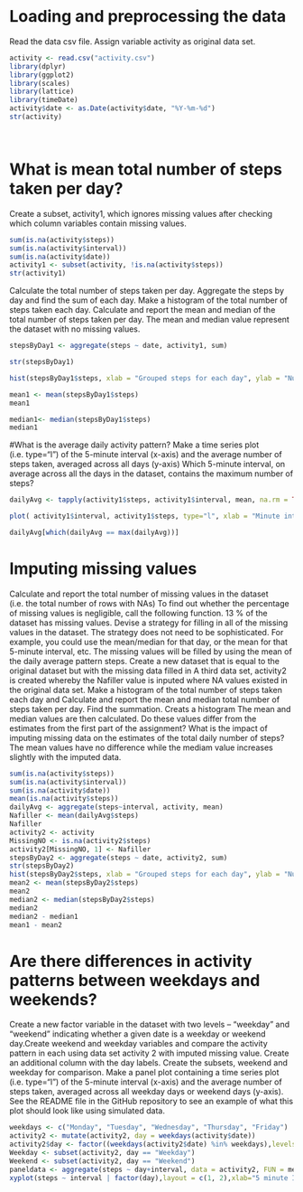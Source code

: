 
```r
   
```

# Loading and preprocessing the data

Read the data csv file. Assign variable activity as original data set.


```r

activity <- read.csv("activity.csv")
library(dplyr)
library(ggplot2)
library(scales)
library(lattice)
library(timeDate)
activity$date <- as.Date(activity$date, "%Y-%m-%d")
str(activity)

 
```

# What is mean total number of steps taken per day?

Create a subset, activity1, which ignores missing values after checking which column variables contain missing values.

``` r

sum(is.na(activity$steps))
sum(is.na(activity$interval))
sum(is.na(activity$date))
activity1 <- subset(activity, !is.na(activity$steps))
str(activity1)

```

Calculate the total number of steps taken per day.
Aggregate the steps by day and find the sum of each day.
Make a histogram of the total number of steps taken each day.
Calculate and report the mean and median of the total number of steps taken per day.
The mean and median value represent the dataset with no missing values.

``` r
stepsByDay1 <- aggregate(steps ~ date, activity1, sum)

str(stepsByDay1)

hist(stepsByDay1$steps, xlab = "Grouped steps for each day", ylab = "Number of days", main = "Total number of steps per day")

mean1 <- mean(stepsByDay1$steps)
mean1

median1<- median(stepsByDay1$steps)
median1

```

#What is the average daily activity pattern?
Make a time series plot (i.e. \color{red}{\verb|type = "l"|}type="l") of the 5-minute interval (x-axis) and the average number of steps taken, averaged across all days (y-axis)
Which 5-minute interval, on average across all the days in the dataset, contains the maximum number of steps?



``` r
dailyAvg <- tapply(activity1$steps, activity1$interval, mean, na.rm = TRUE, simplify = TRUE)

plot( activity1$interval, activity1$steps, type="l", xlab = "Minute intervals", ylab = "Number of steps", main = "Average number of steps per day per interval")

dailyAvg[which(dailyAvg == max(dailyAvg))]
```

# Imputing missing values
Calculate and report the total number of missing values in the dataset (i.e. the total number of rows with \color{red}{\verb|NA|}NAs)
To find out whether the percentage of missing values is negligible, call the following function. 
13 % of the dataset has missing values.
Devise a strategy for filling in all of the missing values in the dataset. The strategy does not need to be sophisticated. For example, you could use the mean/median for that day, or the mean for that 5-minute interval, etc.
The missing values will be filled by using the mean of the daily average pattern steps. 
Create a new dataset that is equal to the original dataset but with the missing data filled in
A third data set, activity2 is created whereby the Nafiller value is inputed where NA values existed in the original data set. 
Make a histogram of the total number of steps taken each day and Calculate and report the mean and median total number of steps taken per day.
Find the summation.
Creats a histogram 
The mean and median values are then calculated.
Do these values differ from the estimates from the first part of the assignment? What is the impact of imputing missing data on the estimates of the total daily number of steps?
The mean values have no difference while the mediam value increases slightly with the imputed data. 


```r

sum(is.na(activity$steps))
sum(is.na(activity$interval))
sum(is.na(activity$date))
mean(is.na(activity$steps))
dailyAvg <- aggregate(steps~interval, activity, mean)
Nafiller <- mean(dailyAvg$steps)
Nafiller
activity2 <- activity
MissingNO <- is.na(activity2$steps)
activity2[MissingNO, 1] <- Nafiller
stepsByDay2 <- aggregate(steps ~ date, activity2, sum)
str(stepsByDay2)
hist(stepsByDay2$steps, xlab = "Grouped steps for each day", ylab = "Number of days", main = "Total number of steps per day")
mean2 <- mean(stepsByDay2$steps)
mean2
median2 <- median(stepsByDay2$steps)
median2
median2 - median1
mean1 - mean2
```

# Are there differences in activity patterns between weekdays and weekends?

Create a new factor variable in the dataset with two levels – “weekday” and “weekend” indicating whether a given date is a weekday or weekend day.Create weekend and weekday variables and compare the activity pattern in each using data set activity 2 with imputed missing value.
Create an additional column with the day labels.
Create the subsets, weekend and weekday for comparison.
Make a panel plot containing a time series plot (i.e. \color{red}{\verb|type = "l"|}type="l") of the 5-minute interval (x-axis) and the average number of steps taken, averaged across all weekday days or weekend days (y-axis). See the README file in the GitHub repository to see an example of what this plot should look like using simulated data.

```r
weekdays <- c("Monday", "Tuesday", "Wednesday", "Thursday", "Friday")
activity2 <- mutate(activity2, day = weekdays(activity$date))
activity2$day <- factor((weekdays(activity2$date) %in% weekdays),levels=c(FALSE, TRUE), labels=c('Weekend', 'Weekday'))
Weekday <- subset(activity2, day == "Weekday")
Weekend <- subset(activity2, day == "Weekend")
paneldata <- aggregate(steps ~ day+interval, data = activity2, FUN = mean)
xyplot(steps ~ interval | factor(day),layout = c(1, 2),xlab="5 minute Interval",ylab="Average Number of steps",type="l", lty=1, data=paneldata)

```


